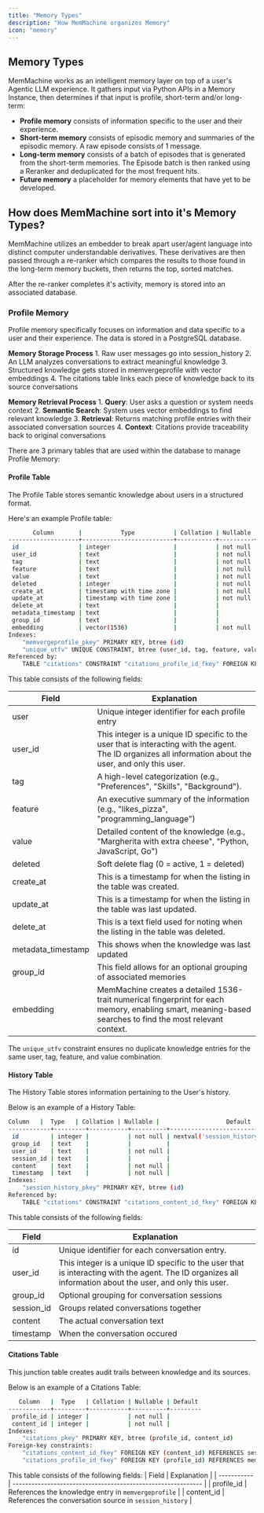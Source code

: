 ```yaml
---
title: "Memory Types"
description: "How MemMachine organizes Memory"
icon: "memory"
---
```

## Memory Types

MemMachine works as an intelligent memory layer on top of a user's Agentic LLM experience.  It gathers input via Python APIs in a Memory Instance, then determines if that input is profile, short-term and/or long-term:  
 - **Profile memory** consists of information specific to the user and their experience.  
 - **Short-term memory** consists of episodic memory and summaries of the episodic memory.  A raw episode consists of 1 message. 
 - **Long-term memory** consists of a batch of episodes that is generated from the short-term memories.  The Episode batch is then ranked using a Reranker and deduplicated for the most frequent hits.  
 - **Future memory** a placeholder for memory elements that have yet to be developed.

## How does MemMachine sort into it's Memory Types?

MemMachine utilizes an embedder to break apart user/agent language into distinct computer understandable derivatives.  These derivatives are then passed through a re-ranker which compares the results to those found in the long-term memory buckets, then returns the top, sorted matches.

After the re-ranker completes it's activity, memory is stored into an associated database.  



### Profile Memory

Profile memory specifically focuses on information and data specific to a user and their experience.  The data is stored in a PostgreSQL database.


**Memory Storage Process**
     1. Raw user messages go into session_history
     2. An LLM analyzes conversations to extract meaningful knowledge
     3. Structured knowledge gets stored in memvergeprofile with vector embeddings
     4. The citations table links each piece of knowledge back to its source conversations

**Memory Retrieval Process**
     1. **Query**: User asks a question or system needs context
     2. **Semantic Search**: System uses vector embeddings to find relevant knowledge
     3. **Retrieval**: Returns matching profile entries with their associated conversation sources
     4. **Context**: Citations provide traceability back to original conversations



There are 3 primary tables that are used within the database to manage Profile Memory:

#### Profile Table 

The Profile Table stores semantic knowledge about users in a structured format.

Here's an example Profile table:
```bash
       Column       |           Type           | Collation | Nullable |                   Default                   
--------------------+--------------------------+-----------+----------+---------------------------------------------
 id                 | integer                  |           | not null | nextval('memvergeprofile_id_seq'::regclass)
 user_id            | text                     |           | not null | 
 tag                | text                     |           | not null | 'Miscellaneous'::text
 feature            | text                     |           | not null | 
 value              | text                     |           | not null | 
 deleted            | integer                  |           | not null | 0
 create_at          | timestamp with time zone |           | not null | CURRENT_TIMESTAMP
 update_at          | timestamp with time zone |           | not null | CURRENT_TIMESTAMP
 delete_at          | text                     |           |          | 
 metadata_timestamp | text                     |           |          | 
 group_id           | text                     |           |          | 
 embedding          | vector(1536)             |           | not null | 
Indexes:
    "memvergeprofile_pkey" PRIMARY KEY, btree (id)
    "unique_utfv" UNIQUE CONSTRAINT, btree (user_id, tag, feature, value)
Referenced by:
    TABLE "citations" CONSTRAINT "citations_profile_id_fkey" FOREIGN KEY (profile_id) REFERENCES memvergeprofile(id) ON DELETE CASCADE
```

This table consists of the following fields:

| Field       | Explanation                                                  |
| ----------- | ------------------------------------------------------------ |
| user      | Unique integer identifier for each profile entry |
| user_id   | This integer is a unique ID specific to the user that is interacting with the agent.  The ID organizes all information about the user, and only this user. |
| tag       | A high-level categorization (e.g., "Preferences", "Skills", "Background"). |
| feature   | An executive summary of the information (e.g., "likes_pizza", "programming_language") |
| value     | Detailed content of the knowledge (e.g., "Margherita with extra cheese", "Python, JavaScript, Go") |
| deleted   | Soft delete flag (0 = active, 1 = deleted) |
| create_at | This is a timestamp for when the listing in the table was created. |
| update_at | This is a timestamp for when the listing in the table was last updated. |
| delete_at | This is a text field used for noting when the listing in the table was deleted. |
| metadata_timestamp | This shows when the knowledge was last updated |
| group_id  | This field allows for an optional grouping of associated memories |
| embedding | MemMachine creates a detailed 1536-trait numerical fingerprint for each memory, enabling smart, meaning-based searches to find the most relevant context. |

<Note> The `unique_utfv` constraint ensures no duplicate knowledge entries for the same user, tag, feature, and value combination. </Note>

#### History Table

The History Table stores information pertaining to the User's history.

Below is an example of a History Table:
```bash
Column   |  Type   | Collation | Nullable |                   Default                   
------------+---------+-----------+----------+---------------------------------------------
 id         | integer |           | not null | nextval('session_history_id_seq'::regclass)
 group_id   | text    |           |          | 
 user_id    | text    |           | not null | 
 session_id | text    |           |          | 
 content    | text    |           | not null | 
 timestamp  | text    |           | not null | 
Indexes:
    "session_history_pkey" PRIMARY KEY, btree (id)
Referenced by:
    TABLE "citations" CONSTRAINT "citations_content_id_fkey" FOREIGN KEY (content_id) REFERENCES session_history(id)
```
This table consists of the following fields:

| Field       | Explanation                                                  |
| ----------- | ------------------------------------------------------------ |
| id          | Unique identifier for each conversation entry. |
| user_id     | This integer is a unique ID specific to the user that is interacting with the agent.  The ID organizes all information about the user, and only this user. |
| group_id    | Optional grouping for conversation sessions |
| session_id  | Groups related conversations together |
| content     | The actual conversation text |
| timestamp   | When the conversation occured |

#### Citations Table

This junction table creates audit trails between knowledge and its sources.

Below is an example of a Citations Table:
```bash
   Column   |  Type   | Collation | Nullable | Default 
------------+---------+-----------+----------+---------
 profile_id | integer |           | not null | 
 content_id | integer |           | not null | 
Indexes:
    "citations_pkey" PRIMARY KEY, btree (profile_id, content_id)
Foreign-key constraints:
    "citations_content_id_fkey" FOREIGN KEY (content_id) REFERENCES session_history(id)
    "citations_profile_id_fkey" FOREIGN KEY (profile_id) REFERENCES memvergeprofile(id) ON DELETE CASCADE
```
This table consists of the following fields:
| Field       | Explanation                                                  |
| ----------- | ------------------------------------------------------------ |
| profile_id  | References the knowledge entry in `memvergeprofile` |
| content_id  | References the conversation source in `session_history` |
